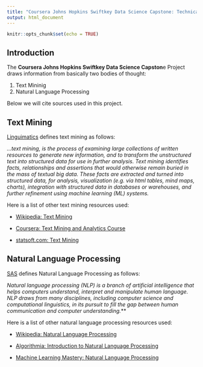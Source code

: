 ```yaml
---
title: "Coursera Johns Hopkins Swiftkey Data Science Capstone: Technical References"
output: html_document
---
```


```r
knitr::opts_chunk$set(echo = TRUE)
```

## Introduction

The **Coursera Johns Hopkins Swiftkey Data Science Capston**e Project draws information from basically two bodies of thought:

1. Text Mininig
2. Natural Language Processing

Below we will cite sources used in this project.

## Text Mining

[Linguimatics](https://www.linguamatics.com/) defines text mining as follows:

*...text mining, is the process of examining large collections of written resources to generate new information, and to transform the unstructured text into structured data for use in further analysis. Text mining identifies facts, relationships and assertions that would otherwise remain buried in the mass of textual big data.  These facts are extracted and turned into structured data, for analysis, visualization (e.g. via html tables, mind maps, charts), integration with structured data in databases or warehouses, and further refinement using machine learning (ML) systems.*

Here is a list of other text mining resources used:

+ [Wikipedia: Text Mining](https://en.wikipedia.org/wiki/Text_mining)

+ [Coursera: Text Mining and Analytics Course](https://www.coursera.org/learn/text-mining)

+ [statsoft.com: Text Mining](http://www.statsoft.com/Textbook/Text-Mining)

## Natural Language Processing

[SAS](https://www.sas.com/) defines Natural Language Processing as follows:


*Natural language processing (NLP) is a branch of artificial intelligence that helps computers understand, interpret and manipulate human language. NLP draws from many disciplines, including computer science and computational linguistics, in its pursuit to fill the gap between human communication and computer understanding.***

Here is a list of other natural language processing resources used: 

+ [Wikipedia: Natural Language Processing](https://en.wikipedia.org/wiki/Natural-language_processing)

+ [Algorithmia: Introduction to Natural Language Processing](https://blog.algorithmia.com/introduction-natural-language-processing-nlp/)

+ [Machine Learning Mastery: Natural Language Processing](https://machinelearningmastery.com/natural-language-processing/)










